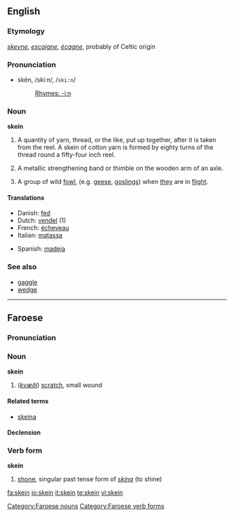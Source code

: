 ==English==

===Etymology===
{{OE.}} ''[[skeyne]]'', {{OF.}} ''[[escaigne]]'', {{F.}} ''[[écagne]]'', probably of Celtic origin

===Pronunciation===
*skēn, /skiːn/, /<tt>ski:n</tt>/
*:[[Rhymes:English:-iːn|Rhymes: -iːn]]

{{webster}}

===Noun===
'''skein'''

# A quantity of yarn, thread, or the like, put up together, after it is taken from the reel.  A skein of cotton yarn is formed by eighty turns of the thread round a fifty-four inch reel.
# {{italbrac-colon|Wagon Making}} A metallic strengthening band or thimble on the wooden arm of an axle.
# {{italbrac-colon|zoology|provincial England}} A group of wild [[fowl]], (e.g. [[goose|geese]], [[gosling]]s) when [[they]] are in [[flight]].

====Translations====
{{top}}
*Danish: [[fed]] {{n}}
*Dutch: [[vendel]] {{n}} (1)
*French: [[écheveau]] {{m}}
*Italian: [[matassa]] {{f}}
{{mid}}
*Spanish: [[madeja]] {{f}}
{{bottom}}

===See also===
*[[gaggle]]
*[[wedge]]

----

==Faroese==

===Pronunciation===
{{IPA|[ʃain]}}

===Noun===
'''skein''' {{f}}

# (''[[kvæði]]'') [[scratch]], small wound

====Related terms====
*{{i-c|common}} [[skeina]]

====Declension====
{{fo-decl-noun-f2|skein}}

===Verb form===
'''skein'''

# [[shone]], singular past tense form of ''[[skína]]'' (to shine)

[[Category:Faroese nouns]]
[[Category:Faroese verb forms]]

[[fa:skein]]
[[io:skein]]
[[it:skein]]
[[te:skein]]
[[vi:skein]]
